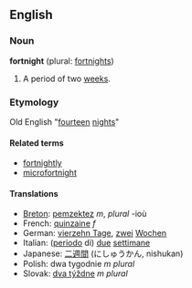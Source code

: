 ==English==
===Noun===
'''fortnight''' (plural: [[fortnights]])

# A period of two [[week]]s.

===Etymology===
Old English "[[fourteen]] [[night]]s"

====Related terms====
*[[fortnightly]]
*[[microfortnight]]

====Translations====
*[[Breton]]: [[pemzektez]] ''m'', ''plural'' -ioù
*French: [[quinzaine]] ''f''
*German: [[vierzehn Tage]], [[zwei]] [[Wochen]]
*Italian: ([[periodo]] di) [[due#Italian|due]] [[settimana|settimane]]
*Japanese: [[二週間]] (にしゅうかん, nishukan)
*Polish: dwa tygodnie ''m plural''
*Slovak: [[týždeň|dva týždne]] ''m plural''